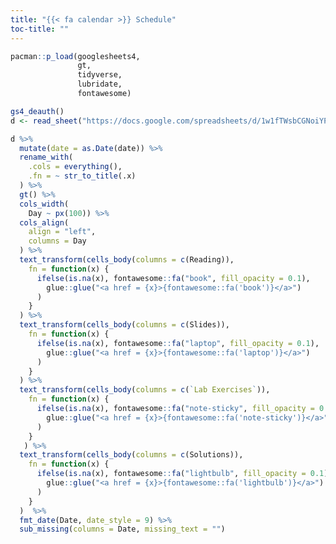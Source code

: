 ```yaml
---
title: "{{< fa calendar >}} Schedule"
toc-title: ""
---
```


```r
pacman::p_load(googlesheets4, 
               gt, 
               tidyverse, 
               lubridate, 
               fontawesome)

gs4_deauth()
d <- read_sheet("https://docs.google.com/spreadsheets/d/1w1fTWsbCGNoiYPYrWbc2zKA3dXT5ddkwMAnZ-DzxXjI/edit?usp=sharing")
```


```r
d %>%
  mutate(date = as.Date(date)) %>%
  rename_with(
    .cols = everything(),
    .fn = ~ str_to_title(.x)
  ) %>%
  gt() %>%
  cols_width(
    Day ~ px(100)) %>% 
  cols_align(
    align = "left",
    columns = Day
  ) %>%     
  text_transform(cells_body(columns = c(Reading)),
    fn = function(x) {
      ifelse(is.na(x), fontawesome::fa("book", fill_opacity = 0.1),
        glue::glue("<a href = {x}>{fontawesome::fa('book')}</a>")
      )
    }
  ) %>%
  text_transform(cells_body(columns = c(Slides)),
    fn = function(x) {
      ifelse(is.na(x), fontawesome::fa("laptop", fill_opacity = 0.1),
        glue::glue("<a href = {x}>{fontawesome::fa('laptop')}</a>")
      )
    }
  ) %>%
  text_transform(cells_body(columns = c(`Lab Exercises`)),
    fn = function(x) {
      ifelse(is.na(x), fontawesome::fa("note-sticky", fill_opacity = 0.1),
        glue::glue("<a href = {x}>{fontawesome::fa('note-sticky')}</a>")
      )
    }
   ) %>%
  text_transform(cells_body(columns = c(Solutions)),
    fn = function(x) {
      ifelse(is.na(x), fontawesome::fa("lightbulb", fill_opacity = 0.1),
        glue::glue("<a href = {x}>{fontawesome::fa('lightbulb')}</a>")
      )
    }
  )  %>%
  fmt_date(Date, date_style = 9) %>%
  sub_missing(columns = Date, missing_text = "")
  
```
